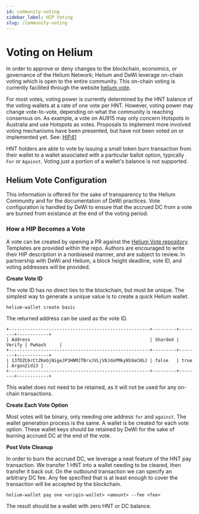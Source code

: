 ```yaml
---
id: community-voting
sidebar_label: HIP Voting
slug: /community-voting
---
```





# Voting on Helium
In order to approve or deny changes to the blockchain, economics, or governance of the Helium Network; Helium and DeWi leverage on-chain voting which is open to the entire community. This on-chain voting is currently facilited through the website [helium.vote](https://helium.vote). 

For most votes, voting power is currently determined by the HNT balance of the voting wallets at a rate of one vote per HNT. However, voting power may change vote-to-vote, depending on what the community is reaching consensus on. As example, a vote on AU915 may only concern Hotspots in Australia and use Hotspots as votes. Proposals to implement more involved voting mechanisms have been presented, but have not been voted on or implemented yet. See: [HIP41](https://github.com/helium/HIP/blob/master/0041-governance-by-token-lock-v2.md)

HNT holders are able to vote by issuing a small token burn transaction from their wallet to a wallet associated with a particular ballot option, typically `For` or `Against`. Voting just a portion of a wallet's balance is not supported.

<!-- ## How to Vote -->

## Helium Vote Configuration
This information is offered for the sake of transparency to the Helium Community and for the documentation of DeWi practices. Vote configuration is handled by DeWi to ensure that the accrued DC from a vote are burned from existance at the end of the voting period. 

### How a HIP Becomes a Vote 
A vote can be created by opening a PR against the [Helium Vote repository](https://github.com/helium/helium-vote/). Templates are provided within the repo. Authors are encouraged to write their HIP description in a nonbiased manner, and are subject to review.
In partnership with DeWi and Helium, a block height deadline, vote ID, and voting addresses will be provided.

**Create Vote ID**

The vote ID has no direct ties to the blockchain, but must be unique. The simplest way to generate a unique value is to create a quick Helium wallet.
```shell
helium-wallet create basic
```
The returned address can be used as the vote ID.
```
+-----------------------------------------------------+---------+--------+------------+
| Address                                             | Sharded | Verify | PwHash     |
+-----------------------------------------------------+---------+--------+------------+
| 13fDZC6rCtZKebjNigeJP3HNMJTBrxJVLjV8JdoPMkyNS9aCHSJ | false   | true   | Argon2id13 |
+-----------------------------------------------------+---------+--------+------------+
```
This wallet does not need to be retained, as it will not be used for any on-chain transactions.

**Create Each Vote Option**

Most votes will be binary, only needing one address `for` and `against`. The wallet generation process is the same. A wallet is be created for each vote option. These wallet keys should be retained by DeWi for the sake of burning accrued DC at the end of the vote.

**Post Vote Cleanup**

In order to burn the accrued DC, we leverage a neat feature of the HNT pay transaction. We transfer 1 HNT into a wallet needing to be cleared, then transfer it back out. On the outbound transaction we can specify an arbitrary DC fee. Any fee specified that is at least enough to cover the transaction will be accepted by the blockchain.
```shell
helium-wallet pay one <origin-wallet> <amount> --fee <fee>
```
The result should be a wallet with zero HNT or DC balance.